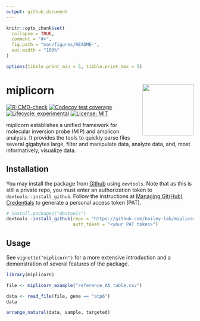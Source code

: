 ```yaml
---
output: github_document
---
```


<!-- README.md is generated from README.Rmd. Please edit that file -->

```r
knitr::opts_chunk$set(
  collapse = TRUE,
  comment = "#>",
  fig.path = "man/figures/README-",
  out.width = "100%"
)

options(tibble.print_min = 5, tibble.print_max = 5)
```

# miplicorn <a href='https://bailey-lab.github.io/miplicorn'><img src='man/figures/logo.png' align="right" height="138" /></a>

<!-- badges: start -->
[![R-CMD-check](https://github.com/bailey-lab/miplicorn/workflows/R-CMD-check/badge.svg)](https://github.com/bailey-lab/miplicorn/actions)
[![Codecov test coverage](https://codecov.io/gh/bailey-lab/miplicorn/branch/master/graph/badge.svg)](https://codecov.io/gh/bailey-lab/miplicorn?branch=master)
[![Lifecycle: experimental](https://img.shields.io/badge/lifecycle-experimental-orange.svg)](https://lifecycle.r-lib.org/articles/stages.html#experimental)
[![License: MIT](https://img.shields.io/badge/License-MIT-yellow.svg)](https://opensource.org/licenses/MIT)
<!-- badges: end -->

miplicorn establishes a unified framework for molecular inversion probe (MIP)
and amplicon analysis. It provides the tools to quickly parse files several
gigabytes large, filter and manipulate data, analyze data, and, most
informatively, visualize data.

## Installation
You may install the package from
[Github](https://github.com/bailey-lab/miplicorn) using `devtools`. Note that as
this is still a private repo, you must enter an authorization token to
`devtools::install_github`. Follow the instructions at [Managing Git(Hub)
Credentials](https://usethis.r-lib.org/articles/articles/git-credentials.html)
to generate a personal access token (PAT).
```r
# install.packages("devtools")
devtools::install_github(repo = "https://github.com/bailey-lab/miplicorn",
                         auth_token = "<your PAT token>")
```

## Usage
See `vignette("miplicorn")` for a more extensive introduction and a
demonstration of several features of the package.
```r
library(miplicorn)

file <- miplicorn_example("reference_AA_table.csv")

data <- read_file(file, gene == "atp6")
data  

arrange_natural(data, sample, targeted)
```

